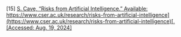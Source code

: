 \[15\]	[S. Cave, “Risks from Artificial Intelligence.” Available:](http://paperpile.com/b/Lj1YHA/ACck5) [https://www.cser.ac.uk/research/risks-from-artificial-intelligence](https://www.cser.ac.uk/research/risks-from-artificial-intelligence)[. \[Accessed: Aug. 19, 2024\]](http://paperpile.com/b/Lj1YHA/ACck5)